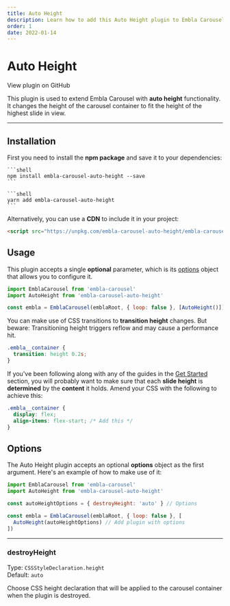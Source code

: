 ```yaml
---
title: Auto Height
description: Learn how to add this Auto Height plugin to Embla Carousel
order: 1
date: 2022-01-14
---
```



# Auto Height

<RepositoryLink to="https://github.com/davidjerleke/embla-carousel/tree/master/packages/embla-carousel-auto-height">
  View plugin on GitHub
</RepositoryLink>

This plugin is used to extend Embla Carousel with **auto height** functionality. It changes the height of the carousel container to fit the height of the highest slide in view.

---

## Installation

First you need to install the **npm package** and save it to your dependencies:

<Tabs groupId={TABS_PACKAGE_MANAGER.GROUP_ID}>
  <TabsItem tab={TABS_PACKAGE_MANAGER.TABS.NPM}>

    ```shell
    npm install embla-carousel-auto-height --save
    ```

  </TabsItem>
  <TabsItem tab={TABS_PACKAGE_MANAGER.TABS.YARN}>

    ```shell
    yarn add embla-carousel-auto-height
    ```

  </TabsItem>
</Tabs>

Alternatively, you can use a **CDN** to include it in your project:

```html
<script src="https://unpkg.com/embla-carousel-auto-height/embla-carousel-auto-height.umd.js"></script>
```

## Usage

This plugin accepts a single **optional** parameter, which is its [options](/plugins/auto-height/#options) object that allows you to configure it.

```js
import EmblaCarousel from 'embla-carousel'
import AutoHeight from 'embla-carousel-auto-height'

const embla = EmblaCarousel(emblaRoot, { loop: false }, [AutoHeight()]) // Add plugin
```

You can make use of CSS transitions to **transition height** changes. But beware: Transitioning height triggers reflow and may cause a performance hit.

```css
.embla__container {
  transition: height 0.2s;
}
```

If you've been following along with any of the guides in the [Get Started](/get-started/) section, you will probably want to make sure that each **slide height** is **determined** by the **content** it holds. Amend your CSS with the following to achieve this:

```css highlight={3}
.embla__container {
  display: flex;
  align-items: flex-start; /* Add this */
}
```

## Options

The Auto Height plugin accepts an optional **options** object as the first argument. Here's an example of how to make use of it:

```js
import EmblaCarousel from 'embla-carousel'
import AutoHeight from 'embla-carousel-auto-height'

const autoHeightOptions = { destroyHeight: 'auto' } // Options

const embla = EmblaCarousel(emblaRoot, { loop: false }, [
  AutoHeight(autoHeightOptions) // Add plugin with options
])
```

---

### destroyHeight

Type: <BrandPrimaryText>`CSSStyleDeclaration.height`</BrandPrimaryText>  
Default: <BrandSecondaryText>`auto`</BrandSecondaryText>

Choose CSS height declaration that will be applied to the carousel container when the plugin is destroyed.
